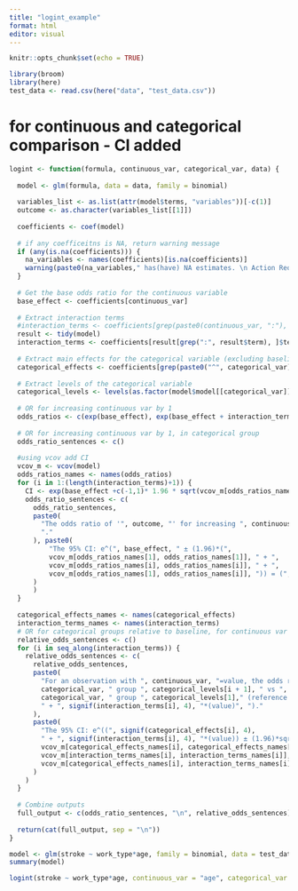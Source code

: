 ```yaml
---
title: "logint_example"
format: html
editor: visual
---
```


```r
knitr::opts_chunk$set(echo = TRUE)
```

```r
library(broom)
library(here)
test_data <- read.csv(here("data", "test_data.csv"))
```

# for continuous and categorical comparison - CI added

```r
logint <- function(formula, continuous_var, categorical_var, data) {
  
  model <- glm(formula, data = data, family = binomial)
  
  variables_list <- as.list(attr(model$terms, "variables"))[-c(1)]
  outcome <- as.character(variables_list[[1]])
  
  coefficients <- coef(model)
  
  # if any coefficeitns is NA, return warning message
  if (any(is.na(coefficients))) {
    na_variables <- names(coefficients)[is.na(coefficients)]
    warning(paste0(na_variables," has(have) NA estimates. \n Action Required: Consider re-specifying the model or re-examining interaction terms for meaningfulness. \n"))
  }
  
  # Get the base odds ratio for the continuous variable
  base_effect <- coefficients[continuous_var]
  
  # Extract interaction terms
  #interaction_terms <- coefficients[grep(paste0(continuous_var, ":"), names(coefficients))]
  result <- tidy(model)
  interaction_terms <- coefficients[result[grep(":", result$term), ]$term]
  
  # Extract main effects for the categorical variable (excluding baseline)
  categorical_effects <- coefficients[grep(paste0("^", categorical_var), names(coefficients))]
  
  # Extract levels of the categorical variable
  categorical_levels <- levels(as.factor(model$model[[categorical_var]]))
  
  # OR for increasing continuous var by 1
  odds_ratios <- c(exp(base_effect), exp(base_effect + interaction_terms))
  
  # OR for increasing continuous var by 1, in categorical group
  odds_ratio_sentences <- c()
  
  #using vcov add CI
  vcov_m <- vcov(model)
  odds_ratios_names <- names(odds_ratios)
  for (i in 1:(length(interaction_terms)+1)) {
    CI <- exp(base_effect +c(-1,1)* 1.96 * sqrt(vcov_m[odds_ratios_names[1], odds_ratios_names[1]] + vcov_m[odds_ratios_names[i], odds_ratios_names[i]] + 2*vcov_m[odds_ratios_names[1], odds_ratios_names[i]]))
    odds_ratio_sentences <- c(
      odds_ratio_sentences,
      paste0(
        "The odds ratio of '", outcome, "' for increasing ", continuous_var, " by one unit in ", categorical_var, " group ",categorical_levels[i]," = ", signif(odds_ratios[i], 4),
        "."
      ), paste0(
          "The 95% CI: e^(", base_effect, " ± (1.96)*(",
          vcov_m[odds_ratios_names[1], odds_ratios_names[1]], " + ",
          vcov_m[odds_ratios_names[i], odds_ratios_names[i]], " + ",
          vcov_m[odds_ratios_names[1], odds_ratios_names[i]], ")) = (", CI[1], ", ", CI[2], ").\n"
      )
      )
  }
  
  categorical_effects_names <- names(categorical_effects)
  interaction_terms_names <- names(interaction_terms)
  # OR for categorical groups relative to baseline, for continuous var
  relative_odds_sentences <- c()
  for (i in seq_along(interaction_terms)) {
    relative_odds_sentences <- c(
      relative_odds_sentences,
      paste0(
        "For an observation with ", continuous_var, "=value, the odds ratio of '", outcome, "' for ",
        categorical_var, " group ", categorical_levels[i + 1], " vs ", 
        categorical_var, " group ", categorical_levels[1]," (reference level) is e^(", signif(categorical_effects[i], 4), 
        " + ", signif(interaction_terms[i], 4), "*(value)", ")."
      ),
      paste0(
        "The 95% CI: e^((", signif(categorical_effects[i], 4), 
        " + ", signif(interaction_terms[i], 4), "*(value)) ± (1.96)*sqrt(",
        vcov_m[categorical_effects_names[i], categorical_effects_names[i]], " + ",
        vcov_m[interaction_terms_names[i], interaction_terms_names[i]], " + 2*(value) ",
        vcov_m[categorical_effects_names[i], interaction_terms_names[i]], "))."
      )
    )
  }
  
  # Combine outputs
  full_output <- c(odds_ratio_sentences, "\n", relative_odds_sentences)
  
  return(cat(full_output, sep = "\n"))
}
```

```r
model <- glm(stroke ~ work_type*age, family = binomial, data = test_data)
summary(model)
```

```r
logint(stroke ~ work_type*age, continuous_var = "age", categorical_var = "work_type", data=test_data)
```
